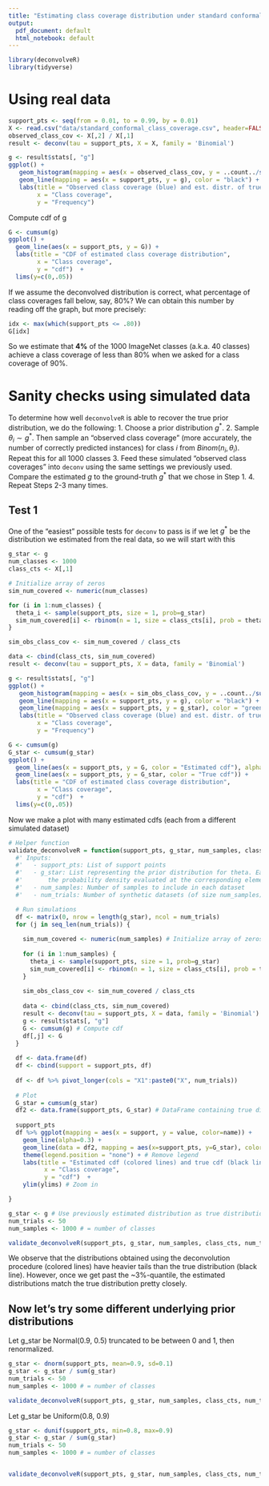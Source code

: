 ```yaml
---
title: "Estimating class coverage distribution under standard conformal inference"
output:
  pdf_document: default
  html_notebook: default
---
```

```r
library(deconvolveR)
library(tidyverse)
```

# Using real data

```r
support_pts <- seq(from = 0.01, to = 0.99, by = 0.01)
X <- read.csv("data/standard_conformal_class_coverage.csv", header=FALSE)
observed_class_cov <- X[,2] / X[,1]
result <- deconv(tau = support_pts, X = X, family = 'Binomial')

g <- result$stats[, "g"]
ggplot() +
   geom_histogram(mapping = aes(x = observed_class_cov, y = ..count../sum(..count..)), color = "blue", fill = "blue", bins = 70, alpha = 0.5) +
   geom_line(mapping = aes(x = support_pts, y = g), color = "black") +
   labs(title = "Observed class coverage (blue) and est. distr. of true class coverage (black)",
        x = "Class coverage", 
        y = "Frequency") 

```
Compute cdf of g
```r
G <- cumsum(g)
ggplot() +
  geom_line(aes(x = support_pts, y = G)) +
  labs(title = "CDF of estimated class coverage distribution",
        x = "Class coverage", 
        y = "cdf")  +
  lims(y=c(0,.05))

```
If we assume the deconvolved distribution is correct, what percentage of class coverages fall below, say, 80%? We can obtain this number by reading off the graph, but more precisely: 
```r
idx <- max(which(support_pts <= .80))
G[idx]
```

So we estimate that **4%** of the 1000 ImageNet classes (a.k.a. 40 classes) achieve a class coverage of less than 80% when we asked for a class coverage of 90%. 

# Sanity checks using simulated data

To determine how well `deconvolveR` is able to recover the true prior distribution, we do the following:
  1. Choose a prior distribution $g^*$.
  2. Sample $\theta_i \sim g^*$. Then sample an "observed class coverage" (more accurately, the number of correctly predicted instances) for class $i$ from $Binom(n_i, \theta_i)$. Repeat this for all 1000 classes
  3. Feed these simulated "observed class coverages" into `deconv` using the same settings we previously used. Compare the estimated $g$ to the ground-truth $g^*$ that we chose in Step 1. 
  4. Repeat Steps 2-3 many times.
  
## Test 1
One of the "easiest" possible tests for `deconv` to pass is if we let $g^*$ be the distribution we estimated from the real data, so we will start with this


```r
g_star <- g
num_classes <- 1000
class_cts <- X[,1]

# Initialize array of zeros
sim_num_covered <- numeric(num_classes)

for (i in 1:num_classes) {
  theta_i <- sample(support_pts, size = 1, prob=g_star) 
  sim_num_covered[i] <- rbinom(n = 1, size = class_cts[i], prob = theta_i)
}

sim_obs_class_cov <- sim_num_covered / class_cts

data <- cbind(class_cts, sim_num_covered)
result <- deconv(tau = support_pts, X = data, family = 'Binomial')
```


```r
g <- result$stats[, "g"]
ggplot() +
   geom_histogram(mapping = aes(x = sim_obs_class_cov, y = ..count../sum(..count..)), color = "blue", fill = "blue", bins = 70, alpha = 0.5) +
   geom_line(mapping = aes(x = support_pts, y = g), color = "black") + # Estimated distribution
   geom_line(mapping = aes(x = support_pts, y = g_star), color = "green") + # True distribution
   labs(title = "Observed class coverage (blue) and est. distr. of true class coverage (black)",
        x = "Class coverage", 
        y = "Frequency") 
```

```r
G <- cumsum(g)
G_star <- cumsum(g_star)
ggplot() +
  geom_line(aes(x = support_pts, y = G, color = "Estimated cdf"), alpha=0.4) +
  geom_line(aes(x = support_pts, y = G_star, color = "True cdf")) +
  labs(title = "CDF of estimated class coverage distribution",
        x = "Class coverage", 
        y = "cdf")  +
  lims(y=c(0,.05))

```

Now we make a plot with many estimated cdfs (each from a different simulated dataset)

```r
# Helper function
validate_deconvolveR = function(support_pts, g_star, num_samples, class_cts, num_trials, ylims=c(0,1)) {
  #' Inputs:
  #'   - support_pts: List of support points
  #'   - g_star: List representing the prior distribution for theta. Each element is 
  #'       the probability density evaluated at the corresponding element of support_pts
  #'   - num_samples: Number of samples to include in each dataset
  #'   - num_trials: Number of synthetic datasets (of size num_samples) to generate

  # Run simulations
  df <- matrix(0, nrow = length(g_star), ncol = num_trials)
  for (j in seq_len(num_trials)) {
    
    sim_num_covered <- numeric(num_samples) # Initialize array of zeros
    
    for (i in 1:num_samples) {
      theta_i <- sample(support_pts, size = 1, prob=g_star) 
      sim_num_covered[i] <- rbinom(n = 1, size = class_cts[i], prob = theta_i)
    }
    
    sim_obs_class_cov <- sim_num_covered / class_cts
    
    data <- cbind(class_cts, sim_num_covered)
    result <- deconv(tau = support_pts, X = data, family = 'Binomial')
    g <- result$stats[, "g"]
    G <- cumsum(g) # Compute cdf
    df[,j] <- G
  }
  
  df <- data.frame(df)
  df <- cbind(support = support_pts, df)
  
  df <- df %>% pivot_longer(cols = "X1":paste0("X", num_trials))
  
  # Plot
  G_star = cumsum(g_star)
  df2 <- data.frame(support_pts, G_star) # DataFrame containing true distribution 
  
  support_pts
  df %>% ggplot(mapping = aes(x = support, y = value, color=name)) + 
    geom_line(alpha=0.3) +
    geom_line(data = df2, mapping = aes(x=support_pts, y=G_star), color = "black", size=1.5) + 
    theme(legend.position = "none") + # Remove legend 
    labs(title = "Estimated cdf (colored lines) and true cdf (black line)",
          x = "Class coverage", 
          y = "cdf")  +
    ylim(ylims) # Zoom in

}
```

```r
g_star <- g # Use previously estimated distribution as true distribution
num_trials <- 50
num_samples <- 1000 # = number of classes

validate_deconvolveR(support_pts, g_star, num_samples, class_cts, num_trials, ylims=c(0,.1))
```
We observe that the distributions obtained using the deconvolution procedure (colored lines) have heavier tails than the true distribution (black line). However, once we get past the ~3%-quantile, the estimated distributions match the true distribution pretty closely. 

## Now let's try some different underlying prior distributions

Let g_star be Normal(0.9, 0.5) truncated to be between 0 and 1, then renormalized. 

```r
g_star <- dnorm(support_pts, mean=0.9, sd=0.1)
g_star <- g_star / sum(g_star)
num_trials <- 50
num_samples <- 1000 # = number of classes

validate_deconvolveR(support_pts, g_star, num_samples, class_cts, num_trials, ylims=c(0,.1))
```
Let g_star be Uniform(0.8, 0.9)

```r
g_star <- dunif(support_pts, min=0.8, max=0.9)
g_star <- g_star / sum(g_star)
num_trials <- 50
num_samples <- 1000 # = number of classes
```


```r
```


```r
validate_deconvolveR(support_pts, g_star, num_samples, class_cts, num_trials)
```